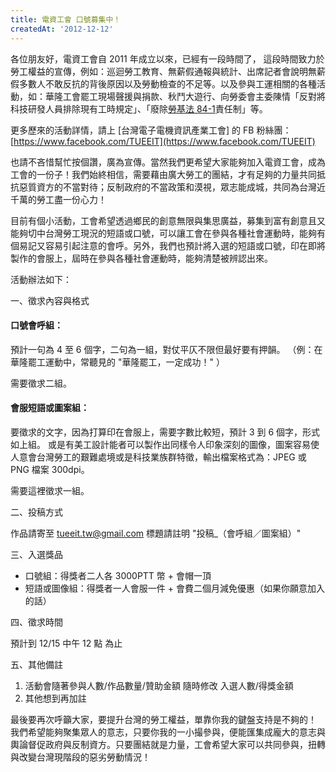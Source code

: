```yaml
---
title: 電資工會 口號募集中！
createdAt: '2012-12-12'
---
```


各位朋友好，電資工會自 2011 年成立以來，已經有一段時間了， 這段時間致力於勞工權益的宣傳，例如：巡迴勞工教育、無薪假通報與統計、出席記者會說明無薪假多數人不敢反抗的背後原因以及勞動檢查的不足等。以及參與工運相關的各種活動，如：華隆工會罷工現場聲援與捐款、秋鬥大遊行、向勞委會主委陳情「反對將科技研發人員排除現有工時規定」、「廢除[勞基法 84-1](https://law.moj.gov.tw/LawClass/LawSingle.aspx?pcode=N0030001&flno=84-1)責任制」等。

更多歷來的活動詳情，請上 [台灣電子電機資訊產業工會] 的 FB 粉絲團：[https://www.facebook.com/TUEEIT](https://www.facebook.com/TUEEIT)

也請不吝惜幫忙按個讚，廣為宣傳。當然我們更希望大家能夠加入電資工會，成為工會的一份子！我們始終相信，需要藉由廣大勞工的團結，才有足夠的力量共同抵抗惡質資方的不當對待；反制政府的不當政策和漠視，眾志能成城，共同為台灣近千萬的勞工盡一份心力！

目前有個小活動，工會希望透過鄉民的創意無限與集思廣益，募集到富有創意且又能夠切中台灣勞工現況的短語或口號，可以讓工會在參與各種社會運動時，能夠有個易記又容易引起注意的會呼。另外，我們也預計將入選的短語或口號，印在即將製作的會服上，屆時在參與各種社會運動時，能夠清楚被辨認出來。

活動辦法如下：

一、徵求內容與格式

#### 口號會呼組：

預計一句為 4 至 6 個字，二句為一組，對仗平仄不限但最好要有押韻。
（例：在華隆罷工運動中，常聽見的 "華隆罷工，一定成功！" ）

需要徵求二組。

#### 會服短語或圖案組：

要徵求的文字，因為打算印在會服上，需要字數比較短，預計 3 到 6 個字，形式如上組。
或是有美工設計能者可以製作出同樣令人印象深刻的圖像，圖案容易使人意會台灣勞工的艱難處境或是科技業族群特徵，輸出檔案格式為：JPEG 或 PNG 檔案 300dpi。

需要這裡徵求一組。

二、投稿方式

作品請寄至 tueeit.tw@gmail.com 標題請註明 "投稿\_（會呼組／圖案組）"

三、入選獎品

- 口號組：得獎者二人各 3000PTT 幣 + 會帽一頂
- 短語或圖像組：得獎者一人會服一件 + 會費二個月減免優惠（如果你願意加入的話）

四、徵求時間

預計到 12/15 中午 12 點 為止

五、其他備註

1. 活動會隨著參與人數/作品數量/贊助金額 隨時修改 入選人數/得獎金額
2. 其他想到再加註

最後要再次呼籲大家，要提升台灣的勞工權益，單靠你我的鍵盤支持是不夠的！ 我們希望能夠聚集眾人的意志，只要你我的一小撮參與，便能匯集成龐大的意志與輿論督促政府與反制資方。只要團結就是力量，工會希望大家可以共同參與，扭轉與改變台灣現階段的惡劣勞動情況！
